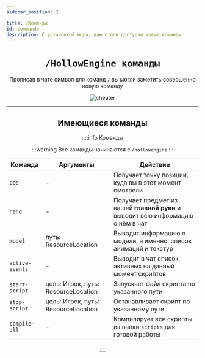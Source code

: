 ```yaml
---
sidebar_position: 2

title: /Команды
id: commands
description: С установкой мода, вам стали доступны новые команды
---
```



<div align="center">

# `/HollowEngine команды`

Прописав в чате символ для команд `/` вы могли заметить совершенно новую команду

<link rel="preload" as="image" href="@site/static/img/doc/titles/Commands0.webp" />
<div className="show" id="mask">

![cheater](@site/static/img/doc/titles/Commands0.webp "Читерюга")

</div>

---

## Имеющиеся команды

::::info Команды

:::warning Все команды начинаются с
`/hollowengine`
:::

| Команда         | Аргументы                           | Действие                                                                        |
|-----------------|-------------------------------------|---------------------------------------------------------------------------------|
| `pos`           | -                                   | Получает точку позиции, куда вы в этот момент смотрели                          |
| `hand`          | -                                   | Получает предмет из вашей **главной руки** и выводит всю информацию о нём в чат |
| `model`         | путь: ResourceLocation              | Выводит информацию о модели, а именно: список анимаций и текстур                |
| `active-events` | -                                   | Выводит в чат список активных на данный момент скриптов                         |
| `start-script`  | цель: Игрок, путь: ResourceLocation | Запускает файл скрипта по указанного пути                                       |
| `stop-script`   | цель: Игрок, путь: ResourceLocation | Останавливает скрипт по указанному пути                                         |
| `compile-all`   | -                                   | Компилирует все скрипты из папки `scripts` для готовой работы                   |

::::

</div>
